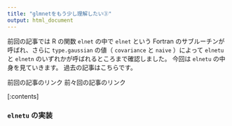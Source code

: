 ```yaml
---
title: "glmnetをもう少し理解したい③"
output: html_document
---
```


前回の記事では R の関数 `elnet` の中で `elnet` という Fortran のサブルーチンが呼ばれ、さらに `type.gaussian` の値（ `covariance` と `naive` ）によって `elnetu` と `elnetn` のいずれかが呼ばれるところまで確認しました。
今回は `elnetu` の中身を見ていきます。
過去の記事はこちらです。

前回の記事のリンク
前々回の記事のリンク

[:contents]

### `elnetu` の実装


```fortran
                                                        

```

